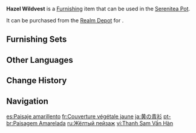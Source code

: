 {{Furnishing Infobox
|id             = 372411
|image          = Item Hazel Wildvest.png
|category       = Landform
|subcategory    = Small Shrub
|quality        = 2
|adeptal_energy = 10
|load           = 50
|reduced_load   = 50
|description    = The poets of [[Liyue]] named this ubiquitous grass the "Wildvest."<br>The gradual yellowing of its leaves presages the colder weather to come.
|source1        = [[Realm Depot]]
}}
'''Hazel Wildvest''' is a [[Furnishing]] item that can be used in the [[Serenitea Pot]].

It can be purchased from the [[Realm Depot]] for {{Item|Realm Currency|30|x=40}}.

==Furnishing Sets==
{{Craft Usage|type=Furnishing Set}}

==Other Languages==
{{Other Languages
|en      = Hazel Wildvest
|zhs     = 青衫问寒
|zhs_rm  = Qīng Shān Wèn Hán
|zht     = 青衫問寒
|zht_rm  = Qīng Shān Wèn Hán
|zh_tl   = 
|ja      = 黄の青衫
|ja_rm   = Ki no Seisan{{Assumed}}
|ja_tl   = Yellow Blue Clothing
|ko      = 누런 청삼
|ko_tl   = Yellow Indigo {{w|Dopo (clothing)|Dopo}}
|es      = Paisaje amarillento
|es_tl   = Yellowy Landscape
|fr      = Couverture végétale jaune
|fr_tl   = Yellow Plant Blanket
|ru      = Жёлтый пейзаж
|ru_tl   = Yellow Landscape
|th      = หญ้าห่มฟ้าใบเหลือง
|th_rm   = 
|th_tl   = 
|vi      = Thanh Sam Vấn Hàn
|vi_tl   = 
|de      = Herbstliches Graskleid
|de_tl   = Autumnal Grass Dress
|id      = Wildvest Kekuningan
|id_tl   = Yellowish Wildvest
|pt      = Paisagem Amarelada
|pt_tl   = 
|tr      = Ela Yabanotu
|tr_tl   = 
|it      = Paesaggio naturale giallastro
|it_tl   = 
}}

==Change History==
{{Change History|1.5}}

==Navigation==
{{Furnishing Navbox|exterior}}

[[es:Paisaje amarillento]]
[[fr:Couverture végétale jaune]]
[[ja:黄の青衫]]
[[pt-br:Paisagem Amarelada]]
[[ru:Жёлтый пейзаж]]
[[vi:Thanh Sam Vấn Hàn]]